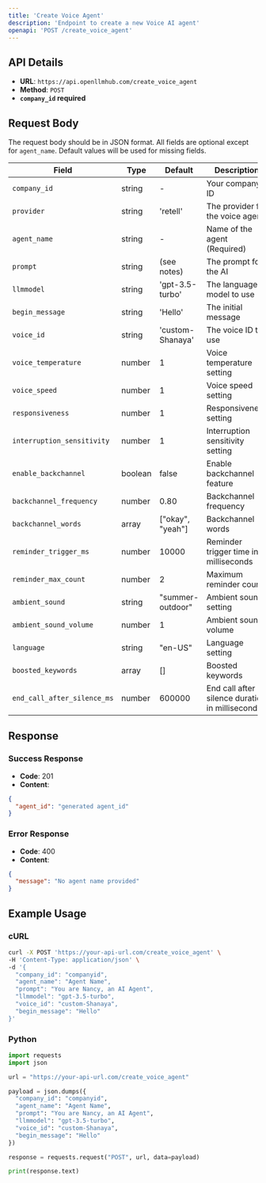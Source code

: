 ```yaml
---
title: 'Create Voice Agent'
description: 'Endpoint to create a new Voice AI agent'
openapi: 'POST /create_voice_agent'
---
```


## API Details

- **URL**: `https://api.openllmhub.com/create_voice_agent`
- **Method**: `POST`
- **`company_id` required**

## Request Body

The request body should be in JSON format. All fields are optional except for `agent_name`. Default values will be used for missing fields.

| Field | Type | Default | Description |
|-------|------|---------|-------------|
| `company_id` | string | - | Your company ID |
| `provider` | string | 'retell' | The provider for the voice agent |
| `agent_name` | string | - | Name of the agent (Required) |
| `prompt` | string | (see notes) | The prompt for the AI |
| `llmmodel` | string | 'gpt-3.5-turbo' | The language model to use |
| `begin_message` | string | 'Hello' | The initial message |
| `voice_id` | string | 'custom-Shanaya' | The voice ID to use |
| `voice_temperature` | number | 1 | Voice temperature setting |
| `voice_speed` | number | 1 | Voice speed setting |
| `responsiveness` | number | 1 | Responsiveness setting |
| `interruption_sensitivity` | number | 1 | Interruption sensitivity setting |
| `enable_backchannel` | boolean | false | Enable backchannel feature |
| `backchannel_frequency` | number | 0.80 | Backchannel frequency |
| `backchannel_words` | array | ["okay", "yeah"] | Backchannel words |
| `reminder_trigger_ms` | number | 10000 | Reminder trigger time in milliseconds |
| `reminder_max_count` | number | 2 | Maximum reminder count |
| `ambient_sound` | string | "summer-outdoor" | Ambient sound setting |
| `ambient_sound_volume` | number | 1 | Ambient sound volume |
| `language` | string | "en-US" | Language setting |
| `boosted_keywords` | array | [] | Boosted keywords |
| `end_call_after_silence_ms` | number | 600000 | End call after silence duration in milliseconds |

## Response

### Success Response

- **Code**: 201
- **Content**: 
```json
{
  "agent_id": "generated agent_id"
}
```

### Error Response
- **Code**: 400
- **Content**: 
```json
{
  "message": "No agent name provided"
}
```

## Example Usage

### cURL

```bash
curl -X POST 'https://your-api-url.com/create_voice_agent' \
-H 'Content-Type: application/json' \
-d '{
  "company_id": "companyid",
  "agent_name": "Agent Name",
  "prompt": "You are Nancy, an AI Agent",
  "llmmodel": "gpt-3.5-turbo",
  "voice_id": "custom-Shanaya",
  "begin_message": "Hello"
}'
```

### Python
```python
import requests
import json

url = "https://your-api-url.com/create_voice_agent"

payload = json.dumps({
  "company_id": "companyid",
  "agent_name": "Agent Name",
  "prompt": "You are Nancy, an AI Agent",
  "llmmodel": "gpt-3.5-turbo",
  "voice_id": "custom-Shanaya",
  "begin_message": "Hello"
})

response = requests.request("POST", url, data=payload)

print(response.text)
```